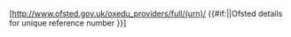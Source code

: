 [http://www.ofsted.gov.uk/oxedu_providers/full/(urn)/{{{1}}} {{#if:{{{2|}}}|{{{2}}}|Ofsted details for unique reference number {{{1}}}}}]<noinclude>

{{Documentation}}
<!-- PLEASE ADD THIS TEMPLATE'S CATEGORIES AND INTERWIKIS TO THE /doc SUBPAGE, THANKS -->
</noinclude>